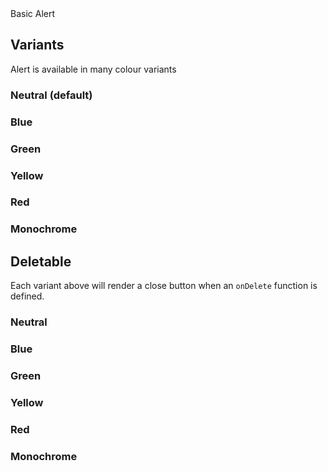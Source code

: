 
<Meta of={Alert} />
<Title>Components/Alert</Title>
<Subtitle>Basic Alert</Subtitle>

<Primary />
<Controls />

## Variants

Alert is available in many colour variants

### Neutral (default)

<Canvas of={Alert.Neutral} />

### Blue

<Canvas of={Alert.Blue} />

### Green

<Canvas of={Alert.Green} />

### Yellow

<Canvas of={Alert.Yellow} />

### Red

<Canvas of={Alert.Red} />

### Monochrome

<Canvas of={Alert.Monochrome} />

## Deletable

Each variant above will render a close button when an `onDelete` function is defined.

### Neutral

<Canvas of={Alert.DeletableNeutral} />

### Blue

<Canvas of={Alert.DeletableBlue} />

### Green

<Canvas of={Alert.DeletableGreen} />

### Yellow

<Canvas of={Alert.DeletableYellow} />

### Red

<Canvas of={Alert.DeletableRed} />

### Monochrome

<Canvas of={Alert.DeletableMonochrome} />
